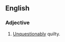 ==English==

===Adjective===
{{en-adj|pos=[[guilty]] [[as]] [[sin]]|-}}

#{{idiom}} [[unquestionably|Unquestionably]] quilty.